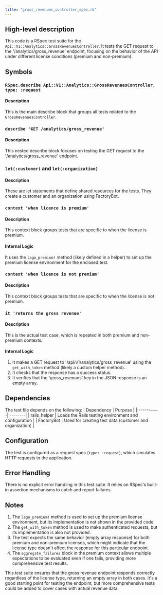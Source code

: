 ```yaml
---
title: "gross_revenues_controller_spec.rb"
---
```


## High-level description
This code is a RSpec test suite for the `Api::V1::Analytics::GrossRevenuesController`. It tests the GET request to the '/analytics/gross_revenue' endpoint, focusing on the behavior of the API under different license conditions (premium and non-premium).

## Symbols

### `RSpec.describe Api::V1::Analytics::GrossRevenuesController, type: :request`
#### Description
This is the main describe block that groups all tests related to the `GrossRevenuesController`.

### `describe 'GET /analytics/gross_revenue'`
#### Description
This nested describe block focuses on testing the GET request to the '/analytics/gross_revenue' endpoint.

### `let(:customer)` and `let(:organization)`
#### Description
These are let statements that define shared resources for the tests. They create a customer and an organization using FactoryBot.

### `context 'when licence is premium'`
#### Description
This context block groups tests that are specific to when the license is premium.

#### Internal Logic
It uses the `lago_premium!` method (likely defined in a helper) to set up the premium license environment for the enclosed test.

### `context 'when licence is not premium'`
#### Description
This context block groups tests that are specific to when the license is not premium.

### `it 'returns the gross revenue'`
#### Description
This is the actual test case, which is repeated in both premium and non-premium contexts.

#### Internal Logic
1. It makes a GET request to '/api/v1/analytics/gross_revenue' using the `get_with_token` method (likely a custom helper method).
2. It checks that the response has a success status.
3. It verifies that the 'gross_revenues' key in the JSON response is an empty array.

## Dependencies
The test file depends on the following:
| Dependency | Purpose |
|:-----------|:--------|
| rails_helper | Loads the Rails testing environment and configuration |
| FactoryBot | Used for creating test data (customer and organization) |

## Configuration
The test is configured as a request spec (`type: :request`), which simulates HTTP requests to the application.

## Error Handling
There is no explicit error handling in this test suite. It relies on RSpec's built-in assertion mechanisms to catch and report failures.

## Notes
1. The `lago_premium!` method is used to set up the premium license environment, but its implementation is not shown in the provided code.
2. The `get_with_token` method is used to make authenticated requests, but its implementation is also not provided.
3. The test expects the same behavior (empty array response) for both premium and non-premium licenses, which might indicate that the license type doesn't affect the response for this particular endpoint.
4. The `aggregate_failures` block in the premium context allows multiple expectations to be evaluated even if one fails, providing more comprehensive test results.

This test suite ensures that the gross revenue endpoint responds correctly regardless of the license type, returning an empty array in both cases. It's a good starting point for testing the endpoint, but more comprehensive tests could be added to cover cases with actual revenue data.